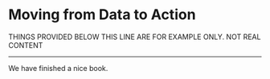 # Moving from Data to Action {#action}


THINGS PROVIDED BELOW THIS LINE ARE FOR EXAMPLE ONLY. NOT REAL CONTENT

***

We have finished a nice book.
